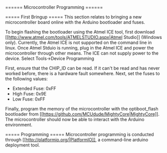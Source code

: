 ====== Microcontroller Programming ======

===== First Bringup =====
This section relates to bringing a new microcontroller board online with the Arduino bootloader and fuses.

To begin flashing the bootloader using the Atmel ICE tool, first download [[http://www.atmel.com/tools/ATMELSTUDIO.aspx|Atmel Studio]] (Windows only). Currently, the Atmel ICE is not supported on the command line in linux. Once Atmel Stduio is running, plug in the Atmel ICE and power the microcontroller through other means. The ICE can not supply power to the device. Select Tools-\>Device Programming

First, ensure that the CHIP_ID can be read. If it can't be read and has never worked before, there is a hardware fault somewhere.
Next, set the fuses to the following values: 
  * Extended Fuse: 0xFF
  * High Fuse: 0x9E
  * Low Fuse: 0xFF

Finally, program the memory of the microcontroller with the optiboot_flash bootloader from [[https://github.com/MCUdude/MightyCore|MightyCore]]. The microcontroller should now be able to interact with the Arduino environment.

===== Programming =====
Microcontroller programming is conducted through [[http://platformio.org/|PlatformIO]], a command-line arduino deployment tool.
